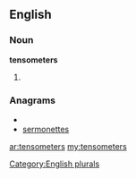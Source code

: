 ==English==

===Noun===
'''tensometers'''

# {{plural of|[[tensometer]]}}

===Anagrams===
* {{alphagram|eeemnorsstt}}
* [[sermonettes#English|sermonettes]]

[[Category:English plurals]]

[[ar:tensometers]]
[[my:tensometers]]